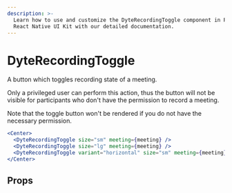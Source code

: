 ```yaml
---
description: >-
  Learn how to use and customize the DyteRecordingToggle component in ProductDB's
  React Native UI Kit with our detailed documentation.
---
```


# DyteRecordingToggle

A button which toggles recording state of a meeting.

Only a privileged user can perform this action, thus the button will not be
visible for participants who don't have the permission to record a meeting.

Note that the toggle button won't be rendered if you do not have the necessary
permission.

```jsx
<Center>
  <DyteRecordingToggle size="sm" meeting={meeting} />
  <DyteRecordingToggle size="lg" meeting={meeting} />
  <DyteRecordingToggle variant="horizontal" size="sm" meeting={meeting} />
</Center>
```

## Props

<PropsTable of="dyte-recording-toggle" />

<head>
  <title>React Native UI Kit DyteRecordingToggle</title>
</head>

